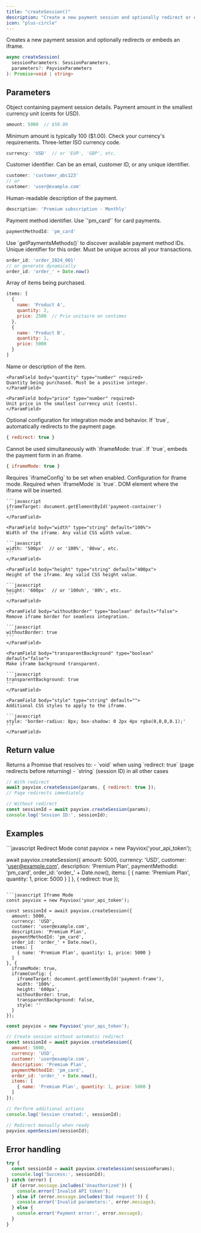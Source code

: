 ```yaml
---
title: "createSession()"
description: "Create a new payment session and optionally redirect or embed an iframe"
icon: "plus-circle"
---
```


Creates a new payment session and optionally redirects or embeds an iframe.

```typescript
async createSession(
  sessionParameters: SessionParameters,
  parameters?: PayvioxParameters
): Promise<void | string>
```

## Parameters

<ParamField body="sessionParameters" type="SessionParameters" required>
Object containing payment session details.

<Expandable title="SessionParameters properties">
  <ParamField body="amount" type="number" required>
  Payment amount in the smallest currency unit (cents for USD).
  
  ```javascript
  amount: 5000  // $50.00
  ```
  
  <Note>
  Minimum amount is typically 100 ($1.00). Check your currency's requirements.
  </Note>
  </ParamField>
  
  <ParamField body="currency" type="string" required>
  Three-letter ISO currency code.
  
  ```javascript
  currency: 'USD'  // or 'EUR', 'GBP', etc.
  ```
  </ParamField>
  
  <ParamField body="customer" type="string" required>
  Customer identifier. Can be an email, customer ID, or any unique identifier.
  
  ```javascript
  customer: 'customer_abc123'
  // or
  customer: 'user@example.com'
  ```
  </ParamField>
  
  <ParamField body="description" type="string" required>
  Human-readable description of the payment.
  
  ```javascript
  description: 'Premium subscription - Monthly'
  ```
  </ParamField>
  
  <ParamField body="paymentMethodId" type="string" required>
  Payment method identifier. Use `'pm_card'` for card payments.
  
  ```javascript
  paymentMethodId: 'pm_card'
  ```
  
  <Tip>
  Use `getPaymentsMethods()` to discover available payment method IDs.
  </Tip>
  </ParamField>
  
  <ParamField body="order_id" type="string" required>
  Unique identifier for this order. Must be unique across all your transactions.
  
  ```javascript
  order_id: 'order_2024_001'
  // or generate dynamically
  order_id: 'order_' + Date.now()
  ```
  </ParamField>
  
  <ParamField body="items" type="array" required>
  Array of items being purchased.
  
  ```javascript
  items: [
    {
      name: 'Product A',
      quantity: 2,
      price: 2500  // Prix unitaire en centimes
    },
    {
      name: 'Product B',
      quantity: 1,
      price: 5000
    }
  ]
  ```
  
  <Expandable title="Item properties">
    <ParamField body="name" type="string" required>
    Name or description of the item.
    </ParamField>
    
    <ParamField body="quantity" type="number" required>
    Quantity being purchased. Must be a positive integer.
    </ParamField>
    
    <ParamField body="price" type="number" required>
    Unit price in the smallest currency unit (cents).
    </ParamField>
  </Expandable>
  </ParamField>
</Expandable>
</ParamField>

<ParamField body="parameters" type="PayvioxParameters">
Optional configuration for integration mode and behavior.

<Expandable title="PayvioxParameters properties">
  <ParamField body="redirect" type="boolean" default="false">
  If `true`, automatically redirects to the payment page.
  
  ```javascript
  { redirect: true }
  ```
  
  <Note>
  Cannot be used simultaneously with `iframeMode: true`.
  </Note>
  </ParamField>
  
  <ParamField body="iframeMode" type="boolean" default="false">
  If `true`, embeds the payment form in an iframe.
  
  ```javascript
  { iframeMode: true }
  ```
  
  <Warning>
  Requires `iframeConfig` to be set when enabled.
  </Warning>
  </ParamField>
  
  <ParamField body="iframeConfig" type="object">
  Configuration for iframe mode. Required when `iframeMode` is `true`.
  
  <Expandable title="IframeConfig properties">
    <ParamField body="iframeTarget" type="HTMLElement" required>
    DOM element where the iframe will be inserted.
    
    ```javascript
    iframeTarget: document.getElementById('payment-container')
    ```
    </ParamField>
    
    <ParamField body="width" type="string" default="100%">
    Width of the iframe. Any valid CSS width value.
    
    ```javascript
    width: '500px'  // or '100%', '80vw', etc.
    ```
    </ParamField>
    
    <ParamField body="height" type="string" default="400px">
    Height of the iframe. Any valid CSS height value.
    
    ```javascript
    height: '600px'  // or '100vh', '80%', etc.
    ```
    </ParamField>
    
    <ParamField body="withoutBorder" type="boolean" default="false">
    Remove iframe border for seamless integration.
    
    ```javascript
    withoutBorder: true
    ```
    </ParamField>
    
    <ParamField body="transparentBackground" type="boolean" default="false">
    Make iframe background transparent.
    
    ```javascript
    transparentBackground: true
    ```
    </ParamField>
    
    <ParamField body="style" type="string" default="">
    Additional CSS styles to apply to the iframe.
    
    ```javascript
    style: 'border-radius: 8px; box-shadow: 0 2px 4px rgba(0,0,0,0.1);'
    ```
    </ParamField>
  </Expandable>
  </ParamField>
</Expandable>
</ParamField>

## Return value

<ResponseField name="return" type="Promise<void | string>">
Returns a Promise that resolves to:
- `void` when using `redirect: true` (page redirects before returning)
- `string` (session ID) in all other cases

```javascript
// With redirect
await payviox.createSession(params, { redirect: true });
// Page redirects immediately

// Without redirect
const sessionId = await payviox.createSession(params);
console.log('Session ID:', sessionId);
```
</ResponseField>

## Examples

<CodeGroup>
```javascript Redirect Mode
const payviox = new Payviox('your_api_token');

await payviox.createSession({
  amount: 5000,
  currency: 'USD',
  customer: 'user@example.com',
  description: 'Premium Plan',
  paymentMethodId: 'pm_card',
  order_id: 'order_' + Date.now(),
  items: [
    { name: 'Premium Plan', quantity: 1, price: 5000 }
  ]
}, {
  redirect: true
});
```

```javascript Iframe Mode
const payviox = new Payviox('your_api_token');

const sessionId = await payviox.createSession({
  amount: 5000,
  currency: 'USD',
  customer: 'user@example.com',
  description: 'Premium Plan',
  paymentMethodId: 'pm_card',
  order_id: 'order_' + Date.now(),
  items: [
    { name: 'Premium Plan', quantity: 1, price: 5000 }
  ]
}, {
  iframeMode: true,
  iframeConfig: {
    iframeTarget: document.getElementById('payment-frame'),
    width: '100%',
    height: '600px',
    withoutBorder: true,
    transparentBackground: false,
    style: ''
  }
});
```

```javascript Get Session ID
const payviox = new Payviox('your_api_token');

// Create session without automatic redirect
const sessionId = await payviox.createSession({
  amount: 5000,
  currency: 'USD',
  customer: 'user@example.com',
  description: 'Premium Plan',
  paymentMethodId: 'pm_card',
  order_id: 'order_' + Date.now(),
  items: [
    { name: 'Premium Plan', quantity: 1, price: 5000 }
  ]
});

// Perform additional actions
console.log('Session created:', sessionId);

// Redirect manually when ready
payviox.openSession(sessionId);
```
</CodeGroup>

## Error handling

```javascript
try {
  const sessionId = await payviox.createSession(sessionParams);
  console.log('Success:', sessionId);
} catch (error) {
  if (error.message.includes('Unauthorized')) {
    console.error('Invalid API token');
  } else if (error.message.includes('Bad request')) {
    console.error('Invalid parameters:', error.message);
  } else {
    console.error('Payment error:', error.message);
  }
}
```

